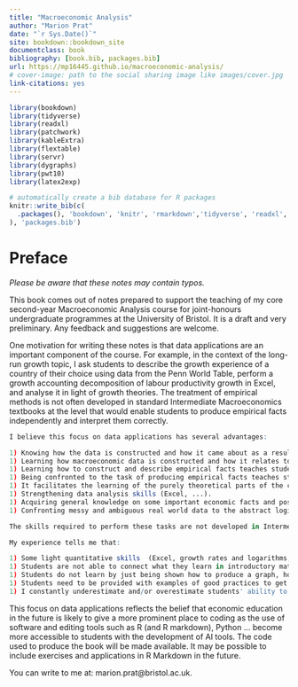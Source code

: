 ```yaml
--- 
title: "Macroeconomic Analysis"
author: "Marion Prat"
date: "`r Sys.Date()`"
site: bookdown::bookdown_site
documentclass: book
bibliography: [book.bib, packages.bib]
url: https://mp16445.github.io/macroeconomic-analysis/
# cover-image: path to the social sharing image like images/cover.jpg
link-citations: yes
---
```


```r
library(bookdown)
library(tidyverse)
library(readxl)
library(patchwork)
library(kableExtra)
library(flextable)
library(servr)
library(dygraphs)
library(pwt10)
library(latex2exp)
```


```r
# automatically create a bib database for R packages
knitr::write_bib(c(
  .packages(), 'bookdown', 'knitr', 'rmarkdown','tidyverse', 'readxl', 'kablextra', 'pwt10'
), 'packages.bib')
```

# Preface {-}

*Please be aware that these notes may contain typos.*

This book comes out of notes prepared to support the teaching of my core second-year Macroeconomic Analysis course for joint-honours undergraduate programmes at the University of Bristol. It is a draft and very preliminary. Any feedback and suggestions are welcome. 

One motivation for writing these notes is that data applications are an important component of the course. For example, in the context of the long-run growth topic, I ask students to describe the growth experience of a country of their choice using data from the Penn World Table, perform a growth accounting decomposition of labour productivity growth in Excel, and analyse it in light of growth theories. The treatment of empirical methods is not often developed in standard Intermediate Macroeconomics textbooks at the level that would enable students to produce empirical facts independently and interpret them correctly.


```r
I believe this focus on data applications has several advantages:

1) Knowing how the data is constructed and how it came about as a result of historical compromises allows students to acquire some agency in its use and interpretation. Because they get a sense of its imperfections and limitations, they are able to consider how it could be done differently.
1) Learning how macroeconomic data is constructed and how it relates to the real world facilitates the acquisition of essential vocabulary and concepts. For example, this ensures that we are not throwing at students concepts such as GDP, inflation, investment, money, ... that only exist at an abstract level. As a second example, the difference between the long-run and the short-run in Macroeconomics is often confusing students. Calculating annual growth rates and annual trend growth rates provides an intuitive representation of the difference between the two.
1) Learning how to construct and describe empirical facts teaches students that the lenses through which they make us see the world is not immune to the use of strong assumptions. Empirical facts are not a-theoretical. 
1) Being confronted to the task of producing empirical facts teaches students the value of being precise.
1) It facilitates the learning of the purely theoretical parts of the course. 
1) Strengthening data analysis skills (Excel, ...). 
1) Acquiring general knowledge on some important economic facts and possibly common sense. 
1) Confronting messy and ambiguous real world data to the abstract logic of theories. Confronting the diversity of world economies and their trajectories. 

The skills required to perform these tasks are not developed in Intermediate Macroeconomic textbooks at the detail level which would allow students to independently produce useful statistics and graphs, interpret them and understand their limitations. This treatment is usually relegated to introductory chapters and there is usually little attempt to link possible data applications to the core content. Some textbooks do include practical data exercises at the end of some chapters but they often seem to be added as an afterthought with little guidance, probably reflecting the belief that data skills must have been acquired in introductory quantitative units and do not pose specific difficulties. Most importantly, there does not seem to be a unified way of defining some concepts such as for example the per-period, trend, average and compound growth rates which need to be understood when faced with the problem of extracting relevant information from the data.

My experience tells me that: 

1) Some light quantitative skills  (Excel, growth rates and logarithms, compounding effects, trend and average growth rates, ...) are far from obvious, even to the best students. 
1) Students are not able to connect what they learn in introductory mathematics and statistics units to specific data applications without guidance.
1) Students do not learn by just being shown how to produce a graph, how to calculate a statistics, how to solve mathematically for the equilibrium of a model ... True learning requires them to engage with definitions and models at a deeper level. Only then will they be able to confront and solve different types of questions. 
1) Students need to be provided with examples of good practices to get started. 
1) I constantly underestimate and/or overestimate students' ability to learn and acquire skills. This means that most of the points listed in the previous list will end up being continually revised. 

```

This focus on data applications reflects the belief that economic education in the future is likely to give a more prominent place to coding as the use of software and editing tools such as R (and R markdown), Python ... become more accessible to students with the development of AI tools.  The code used to produce the book will be made available. It may be possible to include exercises and applications in R Markdown in the future. 

You can write to me at: marion.prat@bristol.ac.uk.

